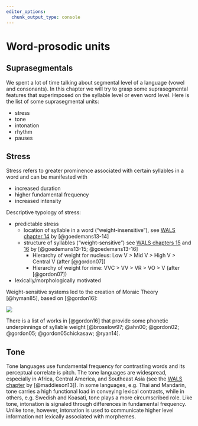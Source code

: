 ```yaml
---
editor_options: 
  chunk_output_type: console
---
```


# Word-prosodic units

## Suprasegmentals

We spent a lot of time talking about segmental level of a language (vowel and consonants). In this chapter we will try to grasp some suprasegmental features that superimposed on the syllable level or even word level. Here is the list of some suprasegmental units:

- stress
- tone
- intonation
- rhythm
- pauses

## Stress

Stress refers to greater prominence associated with certain syllables in a word and can be manifested with 

- increased duration
- higher fundamental frequency
- increased intensity

Descriptive typology of stress:

- predictable stress
  - location of syllable in a word (“weight-insensitive”), see [WALS chapter 14](https://wals.info/feature/14A#2/21.6/149.1) by [@goedemans13-14]
  - structure of syllables (“weight-sensitive”) see [WALS chapters 15](https://wals.info/feature/15A#2/21.6/149.1) and [16](https://wals.info/feature/16A#2/21.6/149.1) by [@goedemans13-15; @goedemans13-16]
    - Hierarchy of weight for nucleus: Low V > Mid V > High V > Central V (after [@gordon07])
    - Hierarchy of weight for rime: VVC > VV > VR > VO > V (after [@gordon07])
- lexically/morphologically motivated

Weight-sensitive systems led to the creation of Moraic Theory [@hyman85], based on [@gordon16]:

![](images/08.01_moraic_theory.png)

There is a list of works in [@gordon16] that provide some phonetic underpinnings of syllable weight [@broselow97; @ahn00; @gordon02; @gordon05; @gordon05chickasaw; @ryan14].

## Tone

Tone languages use fundamental frequency for contrasting words and its perceptual correlate is pitch. The tone languages are widespread, especially in Africa, Central America, and Southeast Asia (see the [WALS chapter](https://wals.info/feature/13A#2/19.3/152.9) by [@maddieson13]). In some languages, e.g. Thai and Mandarin, tone carries a high functional load in conveying lexical contrasts, while in others, e.g. Swedish and Koasati, tone plays a more circumscribed role. Like tone, intonation is signaled through differences in fundamental frequency. Unlike tone, however, intonation is used to communicate higher level information not lexically associated with morphemes.

